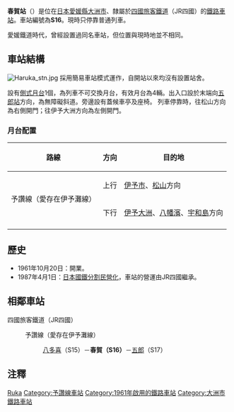 {{NoteTA|1 = zh:春賀站; zh-cn:春贺站; zh-tw:春賀車站; zh-hk:春賀站; }}
{{日本車站資訊
|公司色   = #1cadca
|文字色   =
|站名     = 春賀站
|pxl      = 
|圖片     = 
|圖片說明 = 
|日文原名 = 春賀
|平假名   = はるか  
|羅馬拼音 = Haruka
|前一站   = S15 [[八多喜站|八多喜]]
|後一站   = [[五郎站|五郎]] S17
|前一站距離 = 1.7
|後一站距離 = 2.3
|電報略號 = ハル
|車站編號 = {{車站編號c|#98a9d6|S16}}
|所屬公司 = [[四國旅客鐵道|四國旅客鐵道]]（JR四國）
|所屬路線 = {{Color|#98a9d6|■}}[[予讚線|予讚線]]（愛存在伊予灘線）
|距離     = 243.4
|起站     = [[高松站_(香川縣)|高松]]
|所在地   = [[愛媛縣|愛媛縣]][[大洲市|大洲市]]八多喜町
|車站構造 = [[地面車站|地面車站]]
|月台配置 = 1面1線
|啟用年月日 = 1961年10月20日
|廢止年月日 =
|上下車人次 = 
|統計年度   = 
|備註       = 無人站。
}}

'''春賀站'''（{{jpn|j=春賀駅|hg=はるかえき|rm=Haruka eki|f=y}}）是位在[[日本|日本]][[愛媛縣|愛媛縣]][[大洲市|大洲市]]、隸屬於[[四國旅客鐵道|四國旅客鐵道]]（JR四國）的[[鐵路車站|鐵路車站]]。車站編號為'''S16'''。現時只停靠普通列車。

愛媛鐵道時代，曾經設置過同名車站，但位置與現時地並不相同。

==車站結構==
[[File:Haruka_stn.jpg|thumb]]
採用簡易車站模式運作，自開站以來均沒有設置站舍。

設有[[側式月台|側式月台]]1個，為列車不可交換月台，有效月台為4輛。出入口設於末端向[[五郎站|五郎站]]方向，為無障礙斜道。旁邊設有蓋候車亭及座椅。
列車停靠時，往松山方向為右側開門；往伊予大洲方向為左側開門。

===月台配置===
{| class="wikitable"
!路線!!方向!!目的地
|-
|rowspan="2"|{{Color|#98a9d6|■}}予讚線（愛存在伊予灘線）
|上行
|[[伊予市站|伊予市]]、[[松山站_(愛媛縣)|松山]]方向
|-
|下行
|[[伊予大洲站|伊予大洲]]、[[八幡濱站|八幡濱]]、[[宇和島站|宇和島]]方向
|-
|}

== 歷史 ==
*1961年10月20日：開業。
*1987年4月1日：[[日本國鐵分割民營化|日本國鐵分割民營化]]，車站的營運由JR四國繼承。

== 相鄰車站 ==
; 四國旅客鐵道（JR四國）
: {{Color|#98a9d6|■}}予讚線（愛存在伊予灘線）
:: [[八多喜站|八多喜]]（S15）－'''春賀（S16）'''－[[五郎站|五郎]]（S17）

==注釋==
{{reflist}}

{{予讚線 (伊予長濱地區)}}

{{Commonscat|Haruka Station}}

{{DEFAULTSORT:Haruka}}
[[Category:日本鐵路車站_Ha|Ruka]]
[[Category:予讚線車站|Category:予讚線車站]]
[[Category:1961年啟用的鐵路車站|Category:1961年啟用的鐵路車站]]
[[Category:大洲市鐵路車站|Category:大洲市鐵路車站]]